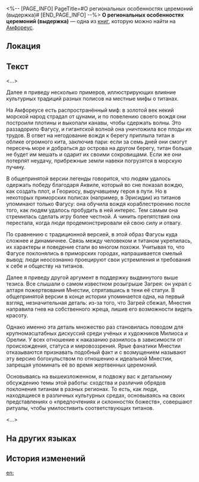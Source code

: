 <%-- [PAGE_INFO]
PageTitle=#О региональных особенностях церемоний (выдержка)#
[END_PAGE_INFO] --%>
{{Дополнить}}
{{Книга Инфобокс
|id           = 504
|Название     = 
|Изображение  = Предмет О региональных особенностях церемоний (выдержка).png
|Мир          = Амфореус
|Томов        = 1
|Автор        = <!--нужно добавить-->
|Описание     = Выдержка из работы учёного Школы почитателей, анализирующая сходства и различия церемоний поклонения титанам в разных регионах Амфореуса с позиции мифологии.
|Том1         = {{tx}}
|Источник1    = {{tx|Отсутствует источник}}
|Персонажи    = 
|Фракции      = 
}}
'''О региональных особенностях церемоний (выдержка)''' — одна из [[Книги|книг]], которую можно найти на [[Амфореус]].

==Локация==
{{Отметка карты|<!--название карты-->|<!--id отметки-->}}

==Текст==
<...>

Далее я приведу несколько примеров, иллюстрирующих влияние культурных традиций разных полисов на местные мифы о титанах.

На Амфореусе есть распространённый миф: в золотой век некий морской народ страдал от цунами, и по повелению своего вождя они построили плотины и выкопали канавы, чтобы сдержать волны. Это раззадорило Фагусу, и гигантской волной она уничтожила все плоды их трудов. В ответ на негодование вождя к берегу приплыла титан в облике огромного кита, заключив пари: если за семь дней они смогут пересечь море и добраться до острова на другом берегу, титан больше не будет им мешать и одарит их своими сокровищами. Если же они потерпят неудачу, прибрежные земли навеки погрузятся в морскую пучину.

В общепринятой версии легенды говорится, что людям удалось одержать победу благодаря Аквиле, который во сне показал вождю, как создать плот, и Геориосу, выручавшему героя в пути. Но в некоторых приморских полисах (например, в Эрисидии) из титанов упоминают только Фагусу: она обучила вождя кораблестроению после того, как людям удалось пробудить в ней интерес. Тем самым она стремилась сделать игру более честной. А чинить препятствия она перестала, когда люди продемонстрировали ей свою силу и отвагу.

По сравнению с традиционной версией, в этой образ Фагусы куда сложнее и динамичнее. Связь между человеком и титаном укрепилась, их характеры и поведение стали во многом похожи. Учитывая то, что Фагусе поклонялись в приморских городах, напрашивается смелый вывод: люди неосознанно проецируют свои устремления и требования к себе и обществу на титанов.

Далее я приведу другой аргумент в поддержку выдвинутого выше тезиса. Все слышали о самом известном розыгрыше Загрея: он украл с алтаря пожертвования Мнестии, спрятавшись в тени её статуи. В общепринятой версии в конце истории упоминается одна, на первый взгляд, незначительная деталь: из-за того, что Загрей сбежал, Мнестия направила гнев на собственного жреца, лишив его возможности видеть красоту.

Однако именно эта деталь множество раз становилась поводом для крупномасштабных дискуссий среди учёных и художников Милиоса и Орелии. У всех отношение к наказанию разнилось в зависимости от происхождения, статуса и мировоззрения. Ярые фанатики Мнестии отказываются признавать подобный факт и с возмущением называют эту версию богохульством по отношению к идеальной Мнестии, запрещая упоминать её во время жертвенных церемоний.

Основываясь на вышеизложенном, я подвожу вас к детальному обсуждению темы этой работы: сходства и различия обрядов поклонения титанам в разных регионах. То есть, как люди, находящиеся в различных культурных средах, основываясь на своих представлениях о «предпочтениях и склонностях божеств», совершают ритуалы, чтобы умилостивить соответствующих титанов.

<...>

==На других языках==
{{На других языках
|en   = On Regional Characteristics of Rituals (Excerpt)
|zhs  = 论仪式的地域性特征（节选）
|zht  = 論儀式的地域性特徵（節選）
|ja   = 儀式の地域的特徴について（抜粋）
|ko   = 의식의 지역적 특징에 관하여(초록)
|es   = Características regionales de los rituales (extracto)
|fr   = Des caractéristiques régionales des rituels (Extrait)
|ru   = О региональных особенностях церемоний (выдержка)
|th   = ว่าด้วยพิธีกรรมแต่ละภูมิภาค (บทคัดสรร)
|vi   = Bàn Về Đặc Điểm Vùng Miền Của Nghi Thức (Đoạn Trích)
|de   = Über die regionalen Merkmale von Ritualen (Auszug)
|id   = Tentang Karakteristik Ritual Berdasarkan Wilayah (Kutipan)
|pt   = Características Regionais dos Rituais (Trecho)
}}

==История изменений==
{{История изменений|3.5}}

[[en:]]